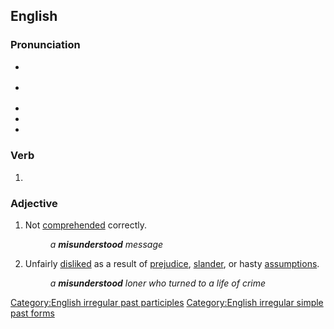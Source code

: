 ==English==
{{wikipedia}}

===Pronunciation===
* {{a|GA}} {{IPA|en|/ˌmɪs.ʌn.dɚˈstʊd/}}
* {{a|RP}} {{IPA|en|/ˌmɪs.ʌn.dəˈstʊd/}}
* {{audio|en|en-us-misunderstood.ogg|Audio (US)}}
* {{hyph|en|mis|un|der|stood}}
* {{rhymes|en|ʊd|s=4}}

===Verb===
{{head|en|verb form}}

# {{en-past of|misunderstand}}

===Adjective===
{{en-adj}}

# Not [[comprehend]]ed correctly.
#: ''a '''misunderstood''' message''
# Unfairly [[dislike]]d as a result of [[prejudice]], [[slander]], or hasty [[assumption]]s.
#: ''a '''misunderstood''' loner who turned to a life of crime''

[[Category:English irregular past participles]]
[[Category:English irregular simple past forms]]